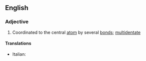 ==English==

===Adjective===
{{en-adj}}

# {{label|en|chemistry|of a ligand}} Coordinated to the central [[atom]] by several [[bond]]s; [[multidentate]]

====Translations====
{{trans-top|multidentate}}
* Italian: {{t|it|polidentato}}
{{trans-mid}}
{{trans-bottom}}
